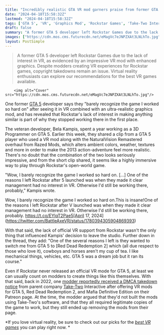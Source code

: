 ```yaml
---
title: "Incredibly realistic GTA VR mod garners praise from former GTA 5 developer who says they 'barely recognize the game I worked so hard on' and reveals Rockstar 'had no interest' in making its own"
date: "2024-04-18T15:58:32Z"
lastmod: "2024-04-18T15:58:32Z"
tags: ['GTA 5', 'VR', 'Graphics Mod', 'Rockstar Games', 'Take-Two Interactive']
draft: false
summary: "A former GTA 5 developer left Rockstar Games due to the lack of interest in VR, as evidenced by an impressive VR mod with enhanced graphics. Despite modders creating VR experiences for Rockstar games, copyright takedowns remain an issue. Virtual reality enthusiasts can explore our recommendations for the best VR games available."
images: ["https://cdn.mos.cms.futurecdn.net/eMagVc7eJNPZXAt3LNLhTo.jpg"]
layout: PostSimple
---
```

> A former GTA 5 developer left Rockstar Games due to the lack of interest in VR, as evidenced by an impressive VR mod with enhanced graphics. Despite modders creating VR experiences for Rockstar games, copyright takedowns remain an issue. Virtual reality enthusiasts can explore our recommendations for the best VR games available.


        <img alt="Cover" src="https://cdn.mos.cms.futurecdn.net/eMagVc7eJNPZXAt3LNLhTo.jpg"/>
        
One former [GTA 5](https://www.gamesradar.com/gta-5-guide/) developer says they "barely recognize the game I worked so hard on" after seeing it in VR combined with an ultra-realistic graphics mod, and has revealed that Rockstar's lack of interest in making anything similar is part of why they stopped working there in the first place. 

The veteran developer, Bela Kampis, spent a year working as a 3D Programmer on GTA 5. Earlier this week, they shared a clip from a GTA 5 player who used a VR mod along with the NaturalVision Remastered overhaul from Razed Mods, which alters ambient colors, weather, textures and more in order to make the 2013 action-adventure feel more realistic. There's no doubt that the combination of the two looks seriously impressive, and from the short clip shared, it seems like a highly immersive way to play through Rockstar's open-world game. 

"Wow, I barely recognize the game I worked so hard on. [...] One of the reasons I left Rockstar after 5 launched was when they made it clear management had no interest in VR. Otherwise I'd still be working there, probably," Kampis wrote. 

Wow, I barely recognize the game I worked so hard on.This is insane!One of the reasons I left Rockstar after V launched was when they made it clear management had no interest in VR. Otherwise I'd still be working there, probably. https://t.co/EYlqT2Pae5[April 17, 2024](https://twitter.com/BattleAxeVR/status/1780394305904869393)

With that said, the lack of official VR support from Rockstar wasn't the only thing that influenced Kampis' decision to leave the studio. Further down in the thread, they add: "One of the several reasons I left is they wanted to switch me from GTA 5 to [Red Dead Redemption 2] which (all due respect to those who love it), cowboys and horses aren't my cup of tea. I like mechanical things, vehicles, etc. GTA 5 was a dream job but it ran its course."

Even if Rockstar never released an official VR mode for GTA 5, at least we can usually count on modders to create things like this themselves. With that said, back in 2022, one [<u>modder reportedly received a DMCA takedown notice</u>](https://www.gamesradar.com/gta-5-and-red-dead-redemption-2-vr-modder-hit-with-copyright-takedown/) from parent company [Take-Two](https://www.gamesradar.com/uk/tag/take-two-interactive/) Interactive after offering VR mods for GTA 5, Red Dead Redemption 2, and Mafia Definitive Edition on their Patreon page. At the time, the modder argued that they'd not built the mods using Take-Two's software, and that they all required legitimate copies of the game to work, but they still ended up removing the mods from their page. 

*If you love virtual reality, be sure to check out our picks for the *[<u><em>best VR games</em></u>](https://www.gamesradar.com/best-vr-games/)* you can play right now. *
        